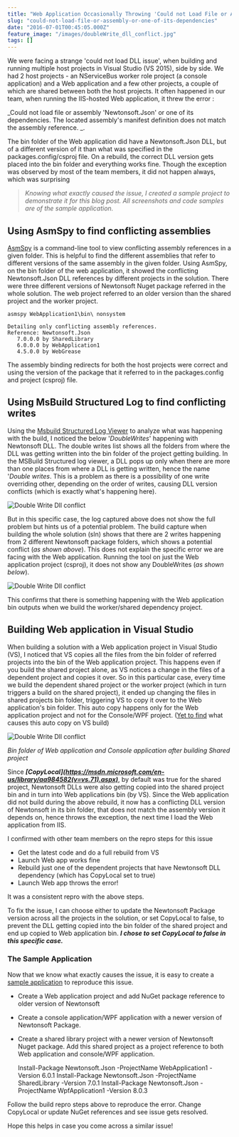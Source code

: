 ```yaml
---
title: "Web Application Occasionally Throwing 'Could not Load File or Assembly or one of its Dependencies' Exception"
slug: "could-not-load-file-or-assembly-or-one-of-its-dependencies"
date: "2016-07-01T00:45:05.000Z"
feature_image: "/images/doubleWrite_dll_conflict.jpg"
tags: []
---
```


We were facing a strange 'could not load DLL issue', when building and running multiple host projects in Visual Studio (VS 2015), side by side. We had 2 host projects - an NServiceBus worker role project (a console application) and a Web application and a few other projects, a couple of which are shared between both the host projects. It often happened in our team, when running the IIS-hosted Web application, it threw the error :

\_Could not load file or assembly 'Newtonsoft.Json' or one of its dependencies. The located assembly's manifest definition does not match the assembly reference. \_.

The bin folder of the Web application did have a Newtonsoft.Json DLL, but of a different version of it than what was specified in the packages.config/csproj file. On a rebuild, the correct DLL version gets placed into the bin folder and everything works fine. Though the exception was observed by most of the team members, it did not happen always, which was surprising

> _Knowing what exactly caused the issue, I created a sample project to demonstrate it for this blog post. All screenshots and code samples are of the sample application._

Using AsmSpy to find conflicting assemblies
-------------------------------------------

[AsmSpy](https://github.com/mikehadlow/AsmSpy) is a command-line tool to view conflicting assembly references in a given folder. This is helpful to find the different assemblies that refer to different versions of the same assembly in the given folder. Using AsmSpy, on the bin folder of the web application, it showed the conflicting Newtonsoft.Json DLL references by different projects in the solution. There were three different versions of Newtonsoft Nuget package referred in the whole solution. The web project referred to an older version than the shared project and the worker project.

    asmspy WebApplication1\bin\ nonsystem
    
    Detailing only conflicting assembly references.
    Reference: Newtonsoft.Json
       7.0.0.0 by SharedLibrary
       6.0.0.0 by WebApplication1
       4.5.0.0 by WebGrease
    

The assembly binding redirects for both the host projects were correct and using the version of the package that it referred to in the packages.config and project (csproj) file.

Using MsBuild Structured Log to find conflicting writes
-------------------------------------------------------

Using the [Msbuild Structured Log Viewer](https://github.com/KirillOsenkov/MSBuildStructuredLog) to analyze what was happening with the build, I noticed the below '_DoubleWrites_' happening with Newtonsoft DLL. The double writes list shows all the folders from where the DLL was getting written into the bin folder of the project getting building. In the MSBuild Structured log viewer, a DLL pops up only when there are more than one places from where a DLL is getting written, hence the name '_Double writes_. This is a problem as there is a possibility of one write overriding other, depending on the order of writes, causing DLL version conflicts (which is exactly what's happening here).

![Double Write Dll conflict](__GHOST_URL__/content/images/doubleWrite_msbuildLogViewer.png)

But in this specific case, the log captured above does not show the full problem but hints us of a potential problem. The build capture when building the whole solution (sln) shows that there are 2 writes happening from 2 different Newtonsoft package folders, which shows a potential conflict (_as shown above_). This does not explain the specific error we are facing with the Web application. Running the tool on just the Web application project (csproj), it does not show any DoubleWrites (_as shown below_).

![Double Write Dll conflict](__GHOST_URL__/content/images/doubleWrite_proj_msbuildLogViewer.png)

This confirms that there is something happening with the Web application bin outputs when we build the worker/shared dependency project.

Building Web application in Visual Studio
-----------------------------------------

When building a solution with a Web application project in Visual Studio (VS), I noticed that VS copies all the files from the bin folder of referred projects into the bin of the Web application project. This happens even if you build the shared project alone, as VS notices a change in the files of a dependent project and copies it over. So in this particular case, every time we build the dependent shared project or the worker project (which in turn triggers a build on the shared project), it ended up changing the files in shared projects bin folder, triggering VS to copy it over to the Web application's bin folder. This auto copy happens only for the Web application project and not for the Console/WPF project. ([Yet to find](https://twitter.com/rahulpnath/status/745841691979022336) what causes this auto copy on VS build)

![Double Write Dll conflict](/images/doubleWrite_dll_conflict.jpg)

_Bin folder of Web application and Console application after building Shared project_

Since **_\[CopyLocal\](https://msdn.microsoft.com/en-us/library/aa984582(v=vs.71).aspx)_**, by default was true for the shared project, Newtonsoft DLLs were also getting copied into the shared project bin and in turn into Web applications bin (by VS). Since the Web application did not build during the above rebuild, it now has a conflicting DLL version of Newtonsoft in its bin folder, that does not match the assembly version it depends on, hence throws the exception, the next time I load the Web application from IIS.

I confirmed with other team members on the repro steps for this issue

*   Get the latest code and do a full rebuild from VS
*   Launch Web app works fine
*   Rebuild just one of the dependent projects that have Newtonsoft DLL dependency (which has CopyLocal set to true)
*   Launch Web app throws the error!

It was a consistent repro with the above steps.

To fix the issue, I can choose either to update the Newtonsoft Package version across all the projects in the solution, or set CopyLocal to false, to prevent the DLL getting copied into the bin folder of the shared project and end up copied to Web application bin. **_I chose to set CopyLocal to false in this specific case._**

### The Sample Application

Now that we know what exactly causes the issue, it is easy to create a [sample application](https://github.com/rahulpnath/Blog/tree/master/DoubleWrites) to reproduce this issue.

*   Create a Web application project and add NuGet package reference to older version of Newtonsoft
*   Create a console application/WPF application with a newer version of Newtonsoft Package.
*   Create a shared library project with a newer version of Newtonsoft Nuget package. Add this shared project as a project reference to both Web application and console/WPF application.

    Install-Package Newtonsoft.Json -ProjectName WebApplication1 -Version 6.0.1
    Install-Package Newtonsoft.Json -ProjectName SharedLibrary -Version 7.0.1
    Install-Package Newtonsoft.Json -ProjectName WpfApplication1 -Version 8.0.3
    

Follow the build repro steps above to reproduce the error. Change CopyLocal or update NuGet references and see issue gets resolved.

Hope this helps in case you come across a similar issue!